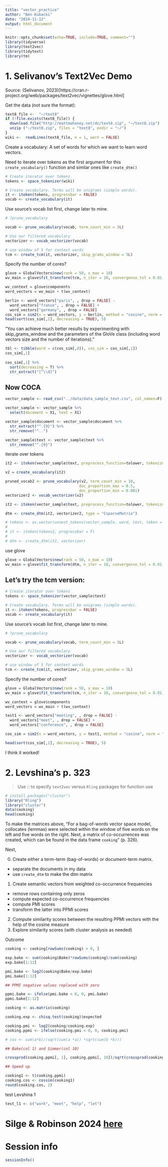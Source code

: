 ```yaml
---
title: "vector_practice"
author: "Ben Kubacki"
date: "2024-11-12"
output: html_document
---
```


```r
knitr::opts_chunk$set(echo=TRUE, include=TRUE, comment="")
library(tidyverse)
library(text2vec)
library(tidytext)
library(tm)
```

# 1. Selivanov's Text2Vec Demo 

Source: (Selivanov, 2023)[https://cran.r-project.org/web/packages/text2vec/vignettes/glove.html]

Get the data (not sure the format):

```r
text8_file <-  "~/text8"
if (!file.exists(text8_file)) {
  download.file("http://mattmahoney.net/dc/text8.zip", "~/text8.zip")
  unzip ("~/text8.zip", files = "text8", exdir = "~/")
}
wiki <-  readLines(text8_file, n = 1, warn = FALSE)
```

Create a vocabulary: A set of words for which we want to learn word vectors.

Need to iterate over tokens as the first argument for this `create_vocabulary()` function and similar ones like `create_dtm()`

```r
# Create iterator over tokens
tokens <- space_tokenizer(wiki)

# Create vocabulary. Terms will be unigrams (simple words).
it <- itoken(tokens, progressbar = FALSE)
vocab <- create_vocabulary(it)
```

Use source's vocab list first, change later to mine.

```r

# ?prune_vocabulary

vocab <- prune_vocabulary(vocab, term_count_min = 5L)

```

```r

# Use our filtered vocabulary
vectorizer <- vocab_vectorizer(vocab)

# use window of 5 for context words
tcm <- create_tcm(it, vectorizer, skip_grams_window = 5L)

```

Specify the number of cores?

```r
glove = GlobalVectors$new(rank = 50, x_max = 10)
wv_main = glove$fit_transform(tcm, n_iter = 10, convergence_tol = 0.01, n_threads = 8)
```

```r
wv_context = glove$components
word_vectors = wv_main + t(wv_context)
```

```r
berlin <- word_vectors["paris", , drop = FALSE] - 
  word_vectors["france", , drop = FALSE] + 
  word_vectors["germany", , drop = FALSE]
cos_sim = sim2(x = word_vectors, y = berlin, method = "cosine", norm = "l2")
head(sort(cos_sim[,1], decreasing = TRUE), 5)
```

"You can achieve much better results by experimenting with skip_grams_window and the parameters of the GloVe class (including word vectors size and the number of iterations)."

```r

tbl <- tibble(word = c(cos_sim[,0]), cos_sim = cos_sim[,1])
cos_sim[,1]
  
cos_sim[,1] %>%
  sort(decreasing = T) %>% 
  str_extract("[^\\d]")

```


## Now COCA

```r

vector_sample <- read_csv("../data/data_sample_text.csv", col_names=F)

vector_sample <- vector_sample %>% 
  select(document = X1, text = X1) 

vector_sample$document <- vector_sample$document %>% 
  str_extract("^.{9}") %>% 
  str_remove("^..") 

vector_sample$text <- vector_sample$text %>% 
  str_remove("^.{9}") 

```

iterate over tokens

```r

it2 <- itoken(vector_sample$text, preprocess_function=tolower, tokenizer=word_tokenizer)

v2 = create_vocabulary(it2)

pruned_vocab2 <- prune_vocabulary(v2, term_count_min = 10,
                                 doc_proportion_max = 0.5,
                                 doc_proportion_min = 0.001)
vectorizer2 <- vocab_vectorizer(v2)

it2 <- itoken(vector_sample$text, preprocess_function=tolower, tokenizer=word_tokenizer)

dtm <- create_dtm(it2, vectorizer2, type = "CsparseMatrix")

# tokens <- as.vector(unnest_tokens(vector_sample, word, text, token = "words", to_lower=T)[,2] )
# 
# it <- itoken(tokens2, progressbar = F)
# 
# dtm <- create_dtm(it2, vectorizer)
```

use glove

```r
glove = GlobalVectors$new(rank = 50, x_max = 10)
wv_main = glove$fit_transform(dtm, n_iter = 10, convergence_tol = 0.01, n_threads = 8)
```

## Let's try the tcm version:

```r
# Create iterator over tokens
tokens <- space_tokenizer(vector_sample$text)

# Create vocabulary. Terms will be unigrams (simple words).
it <- itoken(tokens, progressbar = FALSE)
vocab <- create_vocabulary(it)
```

Use source's vocab list first, change later to mine.

```r

# ?prune_vocabulary

vocab <- prune_vocabulary(vocab, term_count_min = 5L)

```

```r

# Use our filtered vocabulary
vectorizer <- vocab_vectorizer(vocab)

# use window of 5 for context words
tcm <- create_tcm(it, vectorizer, skip_grams_window = 5L)

```

Specify the number of cores?

```r
glove = GlobalVectors$new(rank = 50, x_max = 10)
wv_main = glove$fit_transform(tcm, n_iter = 10, convergence_tol = 0.01, n_threads = 8)
```

```r
wv_context = glove$components
word_vectors = wv_main + t(wv_context)
```

```r
test1 <- word_vectors["meeting", , drop = FALSE] - 
  word_vectors["meet", , drop = FALSE] + 
  word_vectors["conference", , drop = FALSE]

cos_sim = sim2(x = word_vectors, y = test1, method = "cosine", norm = "l2")

head(sort(cos_sim[,1], decreasing = TRUE), 5)
```

I think it worked!









# 2. Levshina's p. 323

> Use :: to specify `text2vec` versus `Rling` packages for function use

```r

# install.packages("cluster")
library("Rling")
library("cluster")
data(cooking)
head(cooking)

```

To make the matrices above, "For a bag-of-words vector space model, collocates (lemmas) were selected within the window of five words on the left and five words on the right. Next, a matrix of co-occurrences was created, which can be found in the data frame `cooking`" (p. 326).

Next, 

0. Create either a term-term (bag-of-words) or document-term matrix.  
- separate the documents in my data  
- use `create_dtm` to make the dtm matrix  

1. Create semantic vectors from weighted co-occurrence frequencies  
- remove rows containing only zeros  
- compute expected co-occurrence frequencies  
- compute PMI scores  
- transform the latter into PPMI scores  
2. Compute similarity scores between the resulting PPMI vectors with the help of the cosine measure  
3. Explore similarity scores (with cluster analysis as needed)

Outcome

```r

cooking <- cooking[rowSums(cooking) > 0, ]

exp.bake <- sum(cooking$Bake)*rowSums(cooking)/sum(cooking)
exp.bake[1:12]

pmi.bake <- log2(cooking$Bake/exp.bake)
pmi.bake[1:12]

## PPMI negative values replaced with zero

ppmi.bake <- ifelse(pmi.bake < 0, 0, pmi.bake)
ppmi.bake[1:12]

cooking <- as.matrix(cooking)

cooking.exp <- chisq.test(cooking)$expected

cooking.pmi <- log2(cooking/cooking.exp)
cooking.ppmi <- ifelse(cooking.pmi < 0, 0, cooking.pmi)

# cos <- sum(a*b)/(sqrt(sum(a *a)) *sqrt(sum(b *b)))

## Bake(col 1) and Simmer(col 10)

crossprod(cooking.ppmi[, 1], cooking.ppmi[, 10])/sqrt(crossprod(cooking.ppmi[, 1]) *crossprod(cooking.ppmi[, 10]))

## Speed up

cooking1 <- t(cooking.ppmi)
cooking.cos <- cossim(cooking1)
round(cooking.cos, 2)

```


test Levshina 1

```r
test_l1 <- c("work", "meet", "help", "let")
```

# Silge & Robinson 2024 [here](https://cran.r-project.org/web/packages/tidytext/vignettes/tidying_casting.html)

# Session info

```r
sessionInfo()
```
